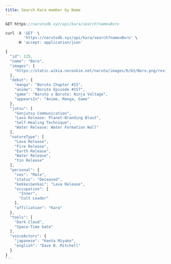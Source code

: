 ```yaml
---
title: Search Kara member by Name
---
```


```js
GET https://narutodb.xyz/api/kara/search?name=Boro
```

```js
curl -X 'GET' \
        'https://narutodb.xyz/api/kara/search?name=Boro' \
     -H 'accept: application/json'
```

````js
{
  "id": 125,
  "name": "Boro",
  "images": [
    "https://static.wikia.nocookie.net/naruto/images/6/63/Boro.png/revision/latest/scale-to-width-down/300?cb=20220311140446"
  ],
  "debut": {
    "manga": "Boruto Chapter #15",
    "anime": "Boruto Episode #157",
    "game": "Naruto x Boruto: Ninja Voltage",
    "appearsIn": "Anime, Manga, Game"
  },
  "jutsu": [
    "Genjutsu Communication",
    "Lava Release: Planet-Branding Blast",
    "Self-Healing Technique",
    "Water Release: Water Formation Wall"
  ],
  "natureType": [
    "Lava Release",
    "Fire Release",
    "Earth Release",
    "Water Release",
    "Yin Release"
  ],
  "personal": {
    "sex": "Male",
    "status": "Deceased",
    "kekkeiGenkai": "Lava Release",
    "occupation": [
      "Inner",
      "Cult Leader"
    ],
    "affiliation": "Kara"
  },
  "tools": [
    "Dark Cloud",
    "Space-Time Gate"
  ],
  "voiceActors": {
    "japanese": "Kenta Miyake",
    "english": "Dave B. Mitchell"
  }
}
```
````
